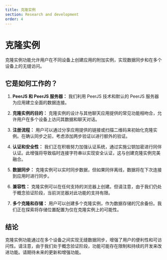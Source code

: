 ```yaml
---
title: 克隆实例
section: Research and development
order: 4
---
```



# 克隆实例
<NLevelAnalytics />

克隆实例功能允许用户在不同设备上创建应用的附加实例，实现数据同步和在多个设备上的无缝访问。

## 它是如何工作的？

1. **PeerJS 和 PeerJS 服务器：** 我们利用 PeerJS 技术和默认的 PeerJS 服务器为应用建立全面的数据连接。

2. **克隆实例的目的：** 克隆实例的设计与其他聊天应用提供的常见功能相吻合，允许用户在多个设备上访问其数据和聊天对话。

3. **注册流程：** 用户可以通过分享应用提供的链接或扫描二维码来初始化克隆实例。在确认同步之前，考虑添加两步验证以进行额外的验证。

4. **认证和安全性：** 我们正在积极努力加强认证系统，通过实施公钥加密进行同伴认证。此增强将导致临时连接字符串以实现安全认证，这与创建克隆实例完美融合。

5. **数据同步：** 克隆实例可以实时同步数据，但如果同伴离线，数据将在下次连接到应用时进行同步。

6. **兼容性：** 克隆实例可以在任何支持的浏览器上创建。但请注意，由于我们仍处于概念验证阶段，当前浏览器对此功能的支持有限。

7. **多个克隆和存储：** 用户可以创建多个克隆实例，作为数据存储的冗余备份。我们正在探索将存储位置配置为仅在克隆实例上的可能性。

## 结论

克隆实例功能通过在多个设备之间实现无缝数据同步，增强了用户的便利性和可访问性。请注意，由于我们处于概念验证阶段，功能可能存在限制和持续的开发来改进功能。请期待未来的更新和增强功能。

